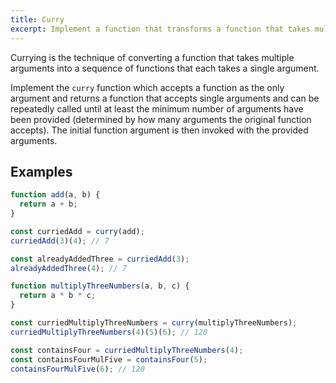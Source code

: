 ```yaml
---
title: Curry
excerpt: Implement a function that transforms a function that takes multiple arguments into a function that can be repeatedly called with only one argument at a time
---
```


Currying is the technique of converting a function that takes multiple arguments into a sequence of functions that each takes a single argument.

Implement the `curry` function which accepts a function as the only argument and returns a function that accepts single arguments and can be repeatedly called until at least the minimum number of arguments have been provided (determined by how many arguments the original function accepts). The initial function argument is then invoked with the provided arguments.

## Examples

```js
function add(a, b) {
  return a + b;
}

const curriedAdd = curry(add);
curriedAdd(3)(4); // 7

const alreadyAddedThree = curriedAdd(3);
alreadyAddedThree(4); // 7
```

```js
function multiplyThreeNumbers(a, b, c) {
  return a * b * c;
}

const curriedMultiplyThreeNumbers = curry(multiplyThreeNumbers);
curriedMultiplyThreeNumbers(4)(5)(6); // 120

const containsFour = curriedMultiplyThreeNumbers(4);
const containsFourMulFive = containsFour(5);
containsFourMulFive(6); // 120
```

